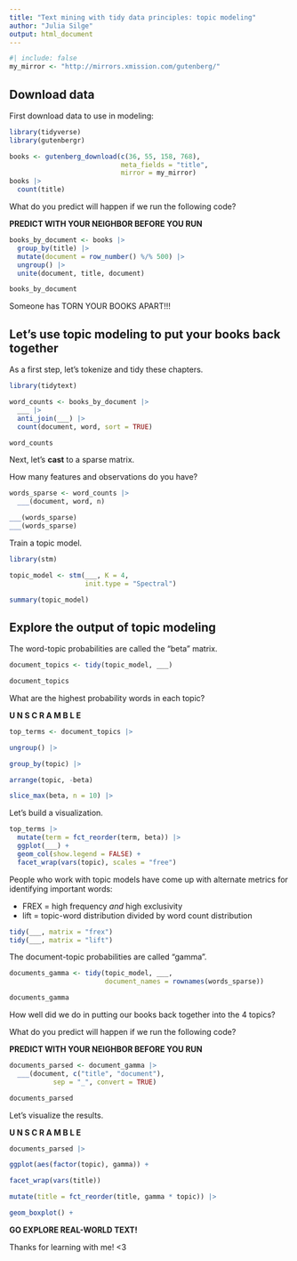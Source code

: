 ```yaml
---
title: "Text mining with tidy data principles: topic modeling"
author: "Julia Silge"
output: html_document
---
```


```r
#| include: false
my_mirror <- "http://mirrors.xmission.com/gutenberg/"
```

## Download data

First download data to use in modeling:

```r
library(tidyverse)
library(gutenbergr)

books <- gutenberg_download(c(36, 55, 158, 768),
                            meta_fields = "title",
                            mirror = my_mirror)
books |>
  count(title)
```

What do you predict will happen if we run the following code?

**PREDICT WITH YOUR NEIGHBOR BEFORE YOU RUN**

```r
books_by_document <- books |>
  group_by(title) |>
  mutate(document = row_number() %/% 500) |>
  ungroup() |>
  unite(document, title, document)

books_by_document
```

Someone has TORN YOUR BOOKS APART!!!

## Let's use topic modeling to put your books back together

As a first step, let's tokenize and tidy these chapters.

```r
library(tidytext)

word_counts <- books_by_document |>
  ___ |>
  anti_join(___) |>
  count(document, word, sort = TRUE)

word_counts
```

Next, let's **cast** to a sparse matrix. 

How many features and observations do you have?

```r
words_sparse <- word_counts |>
  ___(document, word, n)

___(words_sparse)
___(words_sparse)
```

Train a topic model.

```r
library(stm)

topic_model <- stm(___, K = 4, 
                   init.type = "Spectral")

summary(topic_model)
```

## Explore the output of topic modeling

The word-topic probabilities are called the "beta" matrix.

```r
document_topics <- tidy(topic_model, ___)

document_topics
```

What are the highest probability words in each topic?

**U N S C R A M B L E**

```r
top_terms <- document_topics |>

ungroup() |>

group_by(topic) |>

arrange(topic, -beta)

slice_max(beta, n = 10) |>
```

Let's build a visualization.

```r
top_terms |>
  mutate(term = fct_reorder(term, beta)) |>
  ggplot(___) +
  geom_col(show.legend = FALSE) +
  facet_wrap(vars(topic), scales = "free")
```

People who work with topic models have come up with alternate metrics for identifying important words:

- FREX = high frequency *and* high exclusivity
- lift = topic-word distribution divided by word count distribution

```r
tidy(___, matrix = "frex")
tidy(___, matrix = "lift")
```

The document-topic probabilities are called "gamma".

```r
documents_gamma <- tidy(topic_model, ___,
                        document_names = rownames(words_sparse))

documents_gamma
```

How well did we do in putting our books back together into the 4 topics?

What do you predict will happen if we run the following code?

**PREDICT WITH YOUR NEIGHBOR BEFORE YOU RUN**

```r
documents_parsed <- document_gamma |>
  ___(document, c("title", "document"), 
           sep = "_", convert = TRUE)

documents_parsed
```

Let's visualize the results.

**U N S C R A M B L E**

```r
documents_parsed |>

ggplot(aes(factor(topic), gamma)) +

facet_wrap(vars(title))

mutate(title = fct_reorder(title, gamma * topic)) |>

geom_boxplot() +
```


**GO EXPLORE REAL-WORLD TEXT!**

Thanks for learning with me! <3
